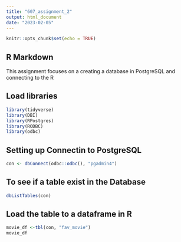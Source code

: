 ```yaml
---
title: "607_assignment_2"
output: html_document
date: "2023-02-05"
---
```


```r
knitr::opts_chunk$set(echo = TRUE)
```

## R Markdown

This assignment focuses on a creating a database in PostgreSQL and connecting to the R

## Load libraries

```r
library(tidyverse)
library(DBI)
library(RPostgres)
library(RODBC)
library(odbc)
```

## Setting up Connectin to PostgreSQL

```r
con <- dbConnect(odbc::odbc(), "pgadmin4")

```

## To see if a table exist in the Database
```r
dbListTables(con)

```

## Load the table to a dataframe in R
```r
movie_df <-tbl(con, "fav_movie")
movie_df

```